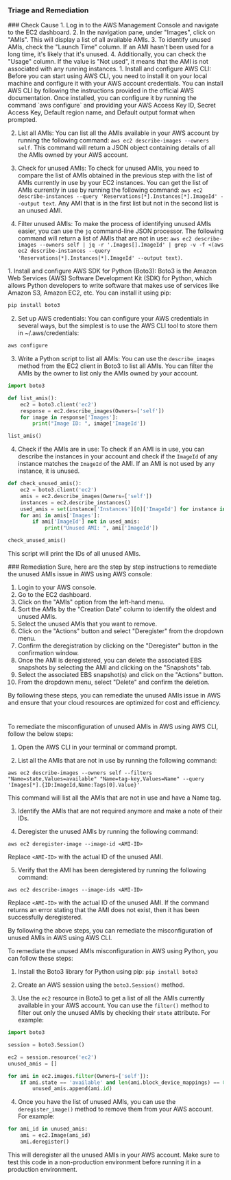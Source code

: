 
### Triage and Remediation
<Tabs>

<Tab title='Cause'>
### Check Cause
<AccordionGroup>
<Accordion title='Using Console' defaultOpen='true'>
1. Log in to the AWS Management Console and navigate to the EC2 dashboard.
2. In the navigation pane, under "Images", click on "AMIs". This will display a list of all available AMIs.
3. To identify unused AMIs, check the "Launch Time" column. If an AMI hasn't been used for a long time, it's likely that it's unused.
4. Additionally, you can check the "Usage" column. If the value is "Not used", it means that the AMI is not associated with any running instances.
</Accordion>

<Accordion title='Using CLI'>
1. Install and configure AWS CLI: Before you can start using AWS CLI, you need to install it on your local machine and configure it with your AWS account credentials. You can install AWS CLI by following the instructions provided in the official AWS documentation. Once installed, you can configure it by running the command `aws configure` and providing your AWS Access Key ID, Secret Access Key, Default region name, and Default output format when prompted.

2. List all AMIs: You can list all the AMIs available in your AWS account by running the following command: `aws ec2 describe-images --owners self`. This command will return a JSON object containing details of all the AMIs owned by your AWS account.

3. Check for unused AMIs: To check for unused AMIs, you need to compare the list of AMIs obtained in the previous step with the list of AMIs currently in use by your EC2 instances. You can get the list of AMIs currently in use by running the following command: `aws ec2 describe-instances --query 'Reservations[*].Instances[*].ImageId' --output text`. Any AMI that is in the first list but not in the second list is an unused AMI.

4. Filter unused AMIs: To make the process of identifying unused AMIs easier, you can use the `jq` command-line JSON processor. The following command will return a list of AMIs that are not in use: `aws ec2 describe-images --owners self | jq -r '.Images[].ImageId' | grep -v -f <(aws ec2 describe-instances --query 'Reservations[*].Instances[*].ImageId' --output text)`.
</Accordion>

<Accordion title='Using Python'>
1. Install and configure AWS SDK for Python (Boto3): Boto3 is the Amazon Web Services (AWS) Software Development Kit (SDK) for Python, which allows Python developers to write software that makes use of services like Amazon S3, Amazon EC2, etc. You can install it using pip:

```python
pip install boto3
```

2. Set up AWS credentials: You can configure your AWS credentials in several ways, but the simplest is to use the AWS CLI tool to store them in ~/.aws/credentials:

```bash
aws configure
```

3. Write a Python script to list all AMIs: You can use the `describe_images` method from the EC2 client in Boto3 to list all AMIs. You can filter the AMIs by the owner to list only the AMIs owned by your account.

```python
import boto3

def list_amis():
    ec2 = boto3.client('ec2')
    response = ec2.describe_images(Owners=['self'])
    for image in response['Images']:
        print("Image ID: ", image['ImageId'])

list_amis()
```

4. Check if the AMIs are in use: To check if an AMI is in use, you can describe the instances in your account and check if the `ImageId` of any instance matches the `ImageId` of the AMI. If an AMI is not used by any instance, it is unused.

```python
def check_unused_amis():
    ec2 = boto3.client('ec2')
    amis = ec2.describe_images(Owners=['self'])
    instances = ec2.describe_instances()
    used_amis = set(instance['Instances'][0]['ImageId'] for instance in instances['Reservations'])
    for ami in amis['Images']:
        if ami['ImageId'] not in used_amis:
            print("Unused AMI: ", ami['ImageId'])

check_unused_amis()
```

This script will print the IDs of all unused AMIs.
</Accordion>

</AccordionGroup>
</Tab>
<Tab title='Remediation'>
### Remediation

<AccordionGroup>
<Accordion title='Using Console' defaultOpen='true'>
Sure, here are the step by step instructions to remediate the unused AMIs issue in AWS using AWS console:

1. Login to your AWS console.
2. Go to the EC2 dashboard.
3. Click on the "AMIs" option from the left-hand menu.
4. Sort the AMIs by the "Creation Date" column to identify the oldest and unused AMIs.
5. Select the unused AMIs that you want to remove.
6. Click on the "Actions" button and select "Deregister" from the dropdown menu.
7. Confirm the deregistration by clicking on the "Deregister" button in the confirmation window.
8. Once the AMI is deregistered, you can delete the associated EBS snapshots by selecting the AMI and clicking on the "Snapshots" tab.
9. Select the associated EBS snapshot(s) and click on the "Actions" button.
10. From the dropdown menu, select "Delete" and confirm the deletion.

By following these steps, you can remediate the unused AMIs issue in AWS and ensure that your cloud resources are optimized for cost and efficiency.

#
</Accordion>

<Accordion title='Using CLI'>
To remediate the misconfiguration of unused AMIs in AWS using AWS CLI, follow the below steps:

1. Open the AWS CLI in your terminal or command prompt.

2. List all the AMIs that are not in use by running the following command:

```
aws ec2 describe-images --owners self --filters "Name=state,Values=available" "Name=tag-key,Values=Name" --query 'Images[*].{ID:ImageId,Name:Tags[0].Value}'
```
This command will list all the AMIs that are not in use and have a Name tag.

3. Identify the AMIs that are not required anymore and make a note of their IDs.

4. Deregister the unused AMIs by running the following command:

```
aws ec2 deregister-image --image-id <AMI-ID>
```
Replace `<AMI-ID>` with the actual ID of the unused AMI.

5. Verify that the AMI has been deregistered by running the following command:

```
aws ec2 describe-images --image-ids <AMI-ID>
```
Replace `<AMI-ID>` with the actual ID of the unused AMI. If the command returns an error stating that the AMI does not exist, then it has been successfully deregistered.

By following the above steps, you can remediate the misconfiguration of unused AMIs in AWS using AWS CLI.
</Accordion>

<Accordion title='Using Python'>
To remediate the unused AMIs misconfiguration in AWS using Python, you can follow these steps:

1. Install the Boto3 library for Python using pip: `pip install boto3`

2. Create an AWS session using the `boto3.Session()` method.

3. Use the `ec2` resource in Boto3 to get a list of all the AMIs currently available in your AWS account. You can use the `filter()` method to filter out only the unused AMIs by checking their `state` attribute. For example:

```python
import boto3

session = boto3.Session()

ec2 = session.resource('ec2')
unused_amis = []

for ami in ec2.images.filter(Owners=['self']):
    if ami.state == 'available' and len(ami.block_device_mappings) == 0:
        unused_amis.append(ami.id)
```

4. Once you have the list of unused AMIs, you can use the `deregister_image()` method to remove them from your AWS account. For example:

```python
for ami_id in unused_amis:
    ami = ec2.Image(ami_id)
    ami.deregister()
```

This will deregister all the unused AMIs in your AWS account. Make sure to test this code in a non-production environment before running it in a production environment.
</Accordion>

</AccordionGroup>
</Tab>
</Tabs>
